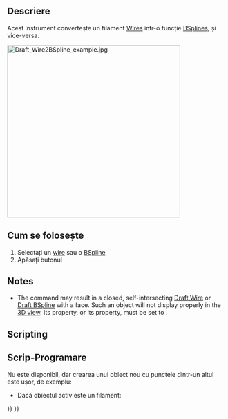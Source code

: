 <languages/>

{{Docnav
|[[Draft_Downgrade|Downgrade]]
|[[Draft_Draft2Sketch|Draft2Sketch]]
|[[Draft_Workbench|Draft]]
|IconL=Draft_Downgrade.svg
|IconR=Draft_Draft2Sketch.svg
|IconC=Workbench_Draft.svg
}}

<div class="mw-translate-fuzzy">
{{GuiCommand/ro
|Name=Draft WireToBSpline
|Name/ro=Draft WireToBSpline
|MenuLocation=Drafting →  Wire to BSpline
|Workbenches=[[Draft_Workbench/ro|Draft]], [[Arch_Workbench/ro|Arch]]
}}
</div>

<span id="Description"></span>
==Descriere==

<div class="mw-translate-fuzzy">
Acest instrument convertește un filament [[Draft Wire|Wires]] într-o funcție [[Draft BSpline|BSplines]], și vice-versa.
</div>

[[Image:Draft_Wire2BSpline_example.jpg|400px]]
{{Caption|Converting a wire to a B-spline, and a closed B-spline to a closed wire}}

<span id="Usage"></span>
<div class="mw-translate-fuzzy">
== Cum se folosește ==
</div>

<div class="mw-translate-fuzzy">
# Selectați un [[Draft Wire|wire]] sau o  [[Draft BSpline|BSpline]]
# Apăsați butonul {{KEY|[[Image:Draft WireToBSpline.png|16px]] [[Draft WireToBSpline]]}}
</div>

==Notes==

* The command may result in a closed, self-intersecting [[Draft_Wire|Draft Wire]] or [[Draft_BSpline|Draft BSpline]] with a face. Such an object will not display properly in the [[3D_view|3D view]]. Its {{PropertyData|Make Face}} property, or its {{PropertyData|Closed}} property, must be set to {{FALSE}}.

==Scripting==

<div class="mw-translate-fuzzy">
== Scrip-Programare ==
</div>

<div class="mw-translate-fuzzy">
Nu este disponibil, dar crearea unui obiect nou cu punctele dintr-un altul este ușor, de exemplu:
</div>

<div class="mw-translate-fuzzy">
* Dacă obiectul activ este un filament:
</div>

{{Code|code=
import FreeCAD as App
import Draft

doc = App.newDocument()

p1 = App.Vector(1000, 1000, 0)
p2 = App.Vector(2000, 1000, 0)
p3 = App.Vector(2500, -1000, 0)
p4 = App.Vector(3500, -500, 0)

base_wire = Draft.make_wire([p1, p2, p3, p4])
base_spline = Draft.make_bspline([-p1, -1.3*p2, -1.2*p3, -2.1*p4])

points1 = base_wire.Points
spline_from_wire = Draft.make_bspline(points1)

points2 = base_spline.Points
wire_from_spline = Draft.make_wire(points2)

doc.recompute()
}}


{{Docnav
|[[Draft_Downgrade|Downgrade]]
|[[Draft_Draft2Sketch|Draft2Sketch]]
|[[Draft_Workbench|Draft]]
|IconL=Draft_Downgrade.svg
|IconR=Draft_Draft2Sketch.svg
|IconC=Workbench_Draft.svg
}}

{{Draft Tools navi{{#translation:}}}}
{{Userdocnavi{{#translation:}}}}